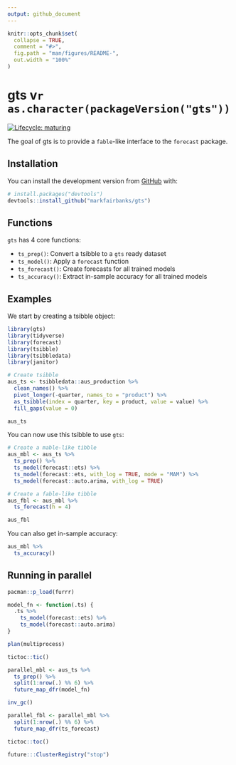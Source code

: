 ```yaml
---
output: github_document
---
```


<!-- README.md is generated from README.Rmd. Please edit that file -->

```r
knitr::opts_chunk$set(
  collapse = TRUE,
  comment = "#>",
  fig.path = "man/figures/README-",
  out.width = "100%"
)
```

# gts v`r as.character(packageVersion("gts"))`

<!-- badges: start -->
[![Lifecycle: maturing](https://img.shields.io/badge/lifecycle-maturing-blue.svg)](https://www.tidyverse.org/lifecycle/#maturing)
<!-- badges: end -->

The goal of gts is to provide a `fable`-like interface to the `forecast` package.

## Installation

You can install the development version from [GitHub](https://github.com/) with:

``` r
# install.packages("devtools")
devtools::install_github("markfairbanks/gts")
```
## Functions

`gts` has 4 core functions:

* `ts_prep()`: Convert a tsibble to a `gts` ready dataset
* `ts_model()`: Apply a `forecast` function
* `ts_forecast()`: Create forecasts for all trained models
* `ts_accuracy()`: Extract in-sample accuracy for all trained models

## Examples

We start by creating a tsibble object:

```r
library(gts)
library(tidyverse)
library(forecast)
library(tsibble)
library(tsibbledata)
library(janitor)

# Create tsibble
aus_ts <- tsibbledata::aus_production %>%
  clean_names() %>%
  pivot_longer(-quarter, names_to = "product") %>%
  as_tsibble(index = quarter, key = product, value = value) %>%
  fill_gaps(value = 0)

aus_ts
```

You can now use this tsibble to use `gts`:

```r
# Create a mable-like tibble
aus_mbl <- aus_ts %>%
  ts_prep() %>%
  ts_model(forecast::ets) %>%
  ts_model(forecast::ets, with_log = TRUE, mode = "MAM") %>%
  ts_model(forecast::auto.arima, with_log = TRUE)

# Create a fable-like tibble
aus_fbl <- aus_mbl %>%
  ts_forecast(h = 4)

aus_fbl
```

You can also get in-sample accuracy:
```r
aus_mbl %>%
  ts_accuracy()
```


## Running in parallel

```r
pacman::p_load(furrr)

model_fn <- function(.ts) {
  .ts %>%
    ts_model(forecast::ets) %>%
    ts_model(forecast::auto.arima)
}

plan(multiprocess)

tictoc::tic()

parallel_mbl <- aus_ts %>%
  ts_prep() %>%
  split(1:nrow(.) %% 6) %>%
  future_map_dfr(model_fn)

inv_gc()

parallel_fbl <- parallel_mbl %>%
  split(1:nrow(.) %% 6) %>%
  future_map_dfr(ts_forecast)

tictoc::toc()

future:::ClusterRegistry("stop")
```

